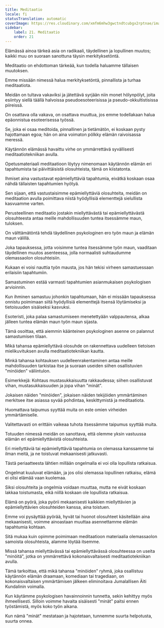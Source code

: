 ```yaml
---
title: Meditaatio
locale: fi
statusTranslation: automatic
coverImage: https://res.cloudinary.com/xmfm6mhw3gwctndtcubgx2rptnae/image/upload/v1741354419/small_cover_la_gran_rebelion_28716e29d2.webp
sidebar:
    label: 21. Meditaatio
    order: 21
---
```

Elämässä ainoa tärkeä asia on radikaali, täydellinen ja lopullinen muutos; kaikki muu on suoraan sanottuna täysin merkityksetöntä.

Meditaatio on ehdottoman tärkeää, kun todella haluamme tällaisen muutoksen.

Emme missään nimessä halua merkityksetöntä, pinnallista ja turhaa meditaatiota.

Meidän on tultava vakaviksi ja jätettävä syrjään niin monet hölynpölyt, joita esiintyy siellä täällä halvoissa pseudoesoteerisissa ja pseudo-okkultistisissa piireissä.

On osattava olla vakava, on osattava muuttua, jos emme todellakaan halua epäonnistua esoteerisessa työssä.

Se, joka ei osaa meditoida, pinnallinen ja tietämätön, ei koskaan pysty hajottamaan egoa; hän on aina voimaton pölkky elämän raivoisassa meressä.

Käytännön elämässä havaittu virhe on ymmärrettävä syvällisesti meditaatiotekniikan avulla.

Opetusmateriaali meditaatioon löytyy nimenomaan käytännön elämän eri tapahtumista tai päivittäisistä olosuhteista, tämä on kiistatonta.

Ihmiset aina vastustavat epämiellyttäviä tapahtumia, eivätkä koskaan osaa nähdä tällaisten tapahtumien hyötyä.

Sen sijaan, että vastustaisimme epämiellyttäviä olosuhteita, meidän on meditaation avulla poimittava niistä hyödyllisiä elementtejä sielullista kasvuamme varten.

Perusteellinen meditaatio jostakin miellyttävästä tai epämiellyttävästä olosuhteesta antaa meille mahdollisuuden tuntea itsessämme maun, tuloksen.

On välttämätöntä tehdä täydellinen psykologinen ero työn maun ja elämän maun välillä.

Joka tapauksessa, jotta voisimme tuntea itsessämme työn maun, vaaditaan täydellinen muutos asenteessa, jolla normaalisti suhtaudumme olemassaolon olosuhteisiin.

Kukaan ei voisi nauttia työn mausta, jos hän tekisi virheen samastuessaan erilaisiin tapahtumiin.

Samastuminen estää varmasti tapahtumien asianmukaisen psykologisen arvioinnin.

Kun ihminen samastuu johonkin tapahtumaan, hän ei missään tapauksessa onnistu poimimaan siitä hyödyllisiä elementtejä itsensä löytämiseksi ja tietoisuuden sisäiseksi kasvuksi.

Esoteristi, joka palaa samastumiseen menetettyään valppautensa, alkaa jälleen tuntea elämän maun työn maun sijasta.

Tämä osoittaa, että aiemmin käänteinen psykologinen asenne on palannut samastumisen tilaan.

Mikä tahansa epämiellyttävä olosuhde on rakennettava uudelleen tietoisen mielikuvituksen avulla meditaatiotekniikan kautta.

Minkä tahansa kohtauksen uudelleenrakentaminen antaa meille mahdollisuuden tarkistaa itse ja suoraan useiden siihen osallistuvien "minöiden" väliintulon.

Esimerkkejä: Kohtaus mustasukkaisuutta rakkaudessa; siihen osallistuvat vihan, mustasukkaisuuden ja jopa vihan "minät".

Jokaisen näiden "minöiden", jokaisen näiden tekijöiden ymmärtäminen merkitsee itse asiassa syvää pohdintaa, keskittymistä ja meditaatiota.

Huomattava taipumus syyttää muita on este omien virheiden ymmärtämiselle.

Valitettavasti on erittäin vaikeaa tuhota itsessämme taipumus syyttää muita.

Totuuden nimessä meidän on sanottava, että olemme yksin vastuussa elämän eri epämiellyttävistä olosuhteista.

Eri miellyttäviä tai epämiellyttäviä tapahtumia on olemassa kanssamme tai ilman meitä, ja ne toistuvat mekaanisesti jatkuvasti.

Tästä periaatteesta lähtien millään ongelmalla ei voi olla lopullista ratkaisua.

Ongelmat kuuluvat elämään, ja jos olisi olemassa lopullinen ratkaisu, elämä ei olisi elämää vaan kuolemaa.

Siksi olosuhteita ja ongelmia voidaan muuttaa, mutta ne eivät koskaan lakkaa toistumasta, eikä niillä koskaan ole lopullista ratkaisua.

Elämä on pyörä, joka pyörii mekaanisesti kaikkien miellyttävien ja epämiellyttävien olosuhteiden kanssa, aina toistuen.

Emme voi pysäyttää pyörää, hyvät tai huonot olosuhteet käsitellään aina mekaanisesti, voimme ainoastaan muuttaa asennettamme elämän tapahtumia kohtaan.

Sitä mukaa kuin opimme poimimaan meditaatioon materiaalia olemassaolon samoista olosuhteista, alamme löytää itsemme.

Missä tahansa miellyttävässä tai epämiellyttävässä olosuhteessa on useita "minöitä", jotka on ymmärrettävä kokonaisvaltaisesti meditaatiotekniikan avulla.

Tämä tarkoittaa, että mikä tahansa "minöiden" ryhmä, joka osallistuu käytännön elämän draamaan, komediaan tai tragediaan, on kokonaisvaltaisen ymmärtämisen jälkeen eliminoitava Jumalallisen Äiti Kundalinin voimalla.

Kun käytämme psykologisen havainnoinnin tunnetta, sekin kehittyy myös ihmeellisesti. Silloin voimme havaita sisäisesti "minät" paitsi ennen työstämistä, myös koko työn aikana.

Kun nämä "minät" mestataan ja hajotetaan, tunnemme suurta helpotusta, suurta onnea.


